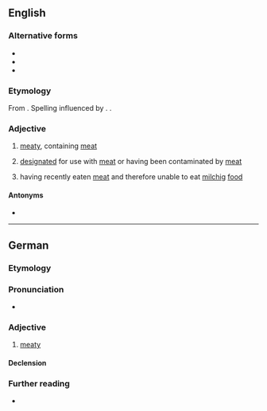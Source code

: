 ==English==

===Alternative forms===
* {{l|en|fleishig}}
* {{l|en|fleishik}}
* {{l|en|fleyshik}}

===Etymology===
From {{bor|en|yi|פֿליישיק|t=meaty}}. Spelling influenced by {{der|en|de|fleischig|t=meaty}}. {{doublet|en|fleshy}}.

===Adjective===
{{en-adj|-}}

# {{lb|en|Judaism|of food}} [[meaty]], containing [[meat]]
# {{lb|en|Judaism|of kitchenware}} [[designated]] for use with [[meat]] or having been contaminated by [[meat]]
# {{lb|en|Judaism|of a person}} having recently eaten [[meat]] and therefore unable to eat [[milchig]] [[food]]

====Antonyms====
* {{l|en|milchig}}

----

==German==

===Etymology===
{{suffix|Fleisch|gloss1=meat|ig|gloss2=-y|lang=de}}

===Pronunciation===
* {{IPA|/ˈflaɪ̯ʃɪç/|lang=de}}

===Adjective===
{{de-adj|fleischiger|fleischigsten}}

# [[meaty]]

====Declension====
{{de-decl-adj|fleischig|fleischiger|fleischigst}}

===Further reading===
* {{R:Duden}}
